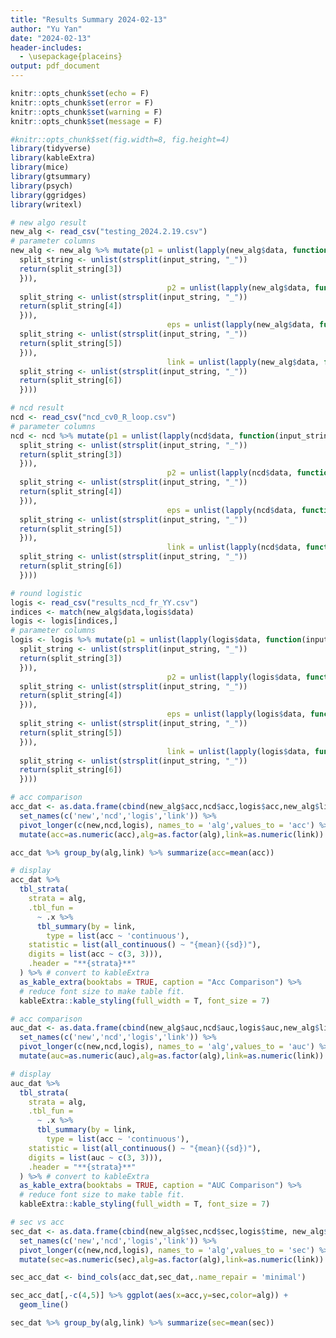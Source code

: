 ```yaml
---
title: "Results Summary 2024-02-13"
author: "Yu Yan"
date: "2024-02-13"
header-includes:
  - \usepackage{placeins}
output: pdf_document
---
```


```r
knitr::opts_chunk$set(echo = F)
knitr::opts_chunk$set(error = F)
knitr::opts_chunk$set(warning = F)
knitr::opts_chunk$set(message = F)

#knitr::opts_chunk$set(fig.width=8, fig.height=4) 
library(tidyverse)
library(kableExtra)
library(mice)
library(gtsummary)
library(psych)
library(ggridges)
library(writexl)
```


```r
# new algo result
new_alg <- read_csv("testing_2024.2.19.csv")
# parameter columns
new_alg <- new_alg %>% mutate(p1 = unlist(lapply(new_alg$data, function(input_string) {
  split_string <- unlist(strsplit(input_string, "_"))
  return(split_string[3])
  })), 
                                   p2 = unlist(lapply(new_alg$data, function(input_string) {
  split_string <- unlist(strsplit(input_string, "_"))
  return(split_string[4])
  })),
                                   eps = unlist(lapply(new_alg$data, function(input_string) {
  split_string <- unlist(strsplit(input_string, "_"))
  return(split_string[5])
  })),
                                   link = unlist(lapply(new_alg$data, function(input_string) {
  split_string <- unlist(strsplit(input_string, "_"))
  return(split_string[6])
  })))
```

```r
# ncd result
ncd <- read_csv("ncd_cv0_R_loop.csv")
# parameter columns
ncd <- ncd %>% mutate(p1 = unlist(lapply(ncd$data, function(input_string) {
  split_string <- unlist(strsplit(input_string, "_"))
  return(split_string[3])
  })), 
                                   p2 = unlist(lapply(ncd$data, function(input_string) {
  split_string <- unlist(strsplit(input_string, "_"))
  return(split_string[4])
  })),
                                   eps = unlist(lapply(ncd$data, function(input_string) {
  split_string <- unlist(strsplit(input_string, "_"))
  return(split_string[5])
  })),
                                   link = unlist(lapply(ncd$data, function(input_string) {
  split_string <- unlist(strsplit(input_string, "_"))
  return(split_string[6])
  })))
```

```r
# round logistic
logis <- read_csv("results_ncd_fr_YY.csv")
indices <- match(new_alg$data,logis$data)
logis <- logis[indices,]
# parameter columns
logis <- logis %>% mutate(p1 = unlist(lapply(logis$data, function(input_string) {
  split_string <- unlist(strsplit(input_string, "_"))
  return(split_string[3])
  })), 
                                   p2 = unlist(lapply(logis$data, function(input_string) {
  split_string <- unlist(strsplit(input_string, "_"))
  return(split_string[4])
  })),
                                   eps = unlist(lapply(logis$data, function(input_string) {
  split_string <- unlist(strsplit(input_string, "_"))
  return(split_string[5])
  })),
                                   link = unlist(lapply(logis$data, function(input_string) {
  split_string <- unlist(strsplit(input_string, "_"))
  return(split_string[6])
  })))
```


```r
# acc comparison
acc_dat <- as.data.frame(cbind(new_alg$acc,ncd$acc,logis$acc,new_alg$link)) %>%
  set_names(c('new','ncd','logis','link')) %>%
  pivot_longer(c(new,ncd,logis), names_to = 'alg',values_to = 'acc') %>%
  mutate(acc=as.numeric(acc),alg=as.factor(alg),link=as.numeric(link)) 

acc_dat %>% group_by(alg,link) %>% summarize(acc=mean(acc))

# display
acc_dat %>% 
  tbl_strata(
    strata = alg,
    .tbl_fun =
      ~ .x %>%
      tbl_summary(by = link,
        type = list(acc ~ 'continuous'),
    statistic = list(all_continuous() ~ "{mean}({sd})"),
    digits = list(acc ~ c(3, 3))),
    .header = "**{strata}**" 
  ) %>% # convert to kableExtra
  as_kable_extra(booktabs = TRUE, caption = "Acc Comparison") %>%
  # reduce font size to make table fit. 
  kableExtra::kable_styling(full_width = T, font_size = 7)
```

```r
# acc comparison
auc_dat <- as.data.frame(cbind(new_alg$auc,ncd$auc,logis$auc,new_alg$link)) %>%
  set_names(c('new','ncd','logis','link')) %>%
  pivot_longer(c(new,ncd,logis), names_to = 'alg',values_to = 'auc') %>%
  mutate(auc=as.numeric(auc),alg=as.factor(alg),link=as.numeric(link)) 

# display
auc_dat %>% 
  tbl_strata(
    strata = alg,
    .tbl_fun =
      ~ .x %>%
      tbl_summary(by = link,
        type = list(acc ~ 'continuous'),
    statistic = list(all_continuous() ~ "{mean}({sd})"),
    digits = list(auc ~ c(3, 3))),
    .header = "**{strata}**" 
  ) %>% # convert to kableExtra
  as_kable_extra(booktabs = TRUE, caption = "AUC Comparison") %>%
  # reduce font size to make table fit. 
  kableExtra::kable_styling(full_width = T, font_size = 7)
```

```r
# sec vs acc
sec_dat <- as.data.frame(cbind(new_alg$sec,ncd$sec,logis$time, new_alg$link)) %>% 
  set_names(c('new','ncd','logis','link')) %>% 
  pivot_longer(c(new,ncd,logis), names_to = 'alg',values_to = 'sec') %>%
  mutate(sec=as.numeric(sec),alg=as.factor(alg),link=as.numeric(link)) 

sec_acc_dat <- bind_cols(acc_dat,sec_dat,.name_repair = 'minimal') 

sec_acc_dat[,-c(4,5)] %>% ggplot(aes(x=acc,y=sec,color=alg)) +
  geom_line()

sec_dat %>% group_by(alg,link) %>% summarize(sec=mean(sec))
```

